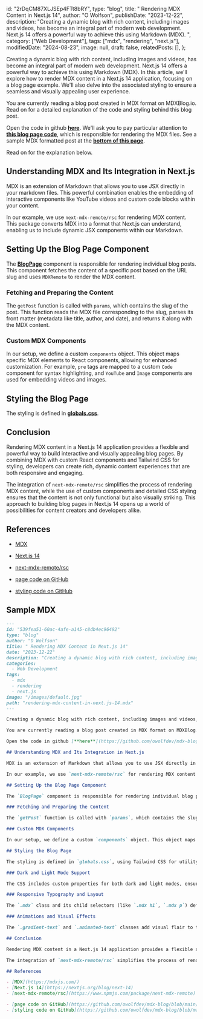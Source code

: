   id: "2rDqCM87XLJSEp4FTt8bRY",
  type: "blog",
  title: " Rendering MDX Content in Next.js 14",
  author: "O Wolfson",
  publishDate: "2023-12-22",
  description:
    "Creating a dynamic blog with rich content, including images and videos, has become an integral part of modern web development. Next.js 14 offers a powerful way to achieve this using Markdown (MDX). ",
  category: ["Web Development"],
  tags: ["mdx", "rendering", "next.js"],
  modifiedDate: "2024-08-23",
  image: null,
  draft: false,
  relatedPosts: [],
};

Creating a dynamic blog with rich content, including images and videos, has become an integral part of modern web development. Next.js 14 offers a powerful way to achieve this using Markdown (MDX). In this article, we'll explore how to render MDX content in a Next.js 14 application, focusing on a blog page example. We'll also delve into the associated styling to ensure a seamless and visually appealing user experience.

You are currently reading a blog post created in MDX format on MDXBlog.io. Read on for a detailed explanation of the code and styling behind this blog post.

Open the code in github [**here**](https://github.com/owolfdev/mdx-blog-basic). We'll ask you to pay particular attention to [**this blog page code**](https://github.com/owolfdev/mdx-blog/blob/main/app/blog/%5Bslug%5D/page.tsx), which is responsible for rendering the MDX files. See a sample MDX formatted post at the [**bottom of this page**](#sample-mdx).

Read on for the explanation below.

## Understanding MDX and Its Integration in Next.js

MDX is an extension of Markdown that allows you to use JSX directly in your markdown files. This powerful combination enables the embedding of interactive components like YouTube videos and custom code blocks within your content.

In our example, we use `next-mdx-remote/rsc` for rendering MDX content. This package converts MDX into a format that Next.js can understand, enabling us to include dynamic JSX components within our Markdown.

## Setting Up the Blog Page Component

The [**BlogPage**](https://github.com/owolfdev/mdx-blog/blob/main/app/blog/%5Bslug%5D/page.tsx) component is responsible for rendering individual blog posts. This component fetches the content of a specific post based on the URL slug and uses `MDXRemote` to render the MDX content.

### Fetching and Preparing the Content

The `getPost` function is called with `params`, which contains the slug of the post. This function reads the MDX file corresponding to the slug, parses its front matter (metadata like title, author, and date), and returns it along with the MDX content.

### Custom MDX Components

In our setup, we define a custom `components` object. This object maps specific MDX elements to React components, allowing for enhanced customization. For example, `pre` tags are mapped to a custom `Code` component for syntax highlighting, and `YouTube` and `Image` components are used for embedding videos and images.

## Styling the Blog Page

The styling is defined in [**globals.css**](https://github.com/owolfdev/mdx-blog/blob/main/app/globals.css).

## Conclusion

Rendering MDX content in a Next.js 14 application provides a flexible and powerful way to build interactive and visually appealing blog pages. By combining MDX with custom React components and Tailwind CSS for styling, developers can create rich, dynamic content experiences that are both responsive and engaging.

The integration of `next-mdx-remote/rsc` simplifies the process of rendering MDX content, while the use of custom components and detailed CSS styling ensures that the content is not only functional but also visually striking. This approach to building blog pages in Next.js 14 opens up a world of possibilities for content creators and developers alike.

## References

- [MDX](https://mdxjs.com/)
- [Next.js 14](https://nextjs.org/blog/next-14)
- [next-mdx-remote/rsc](https://www.npmjs.com/package/next-mdx-remote)

- [page code on GitHub](https://github.com/owolfdev/mdx-blog/blob/main/app/blog/%5Bslug%5D/page.tsx)
- [styling code on GitHub](https://github.com/owolfdev/mdx-blog/blob/main/app/globals.css)

<h2 id="sample-mdx">Sample MDX</h2>

```markdown
---
id: "539fea51-60ac-4afe-a145-c8db4ec96492"
type: "blog"
author: "O Wolfson"
title: " Rendering MDX Content in Next.js 14"
date: "2023-12-22"
description: "Creating a dynamic blog with rich content, including images and videos, has become an integral part of modern web development. Next.js 14 offers a powerful way to achieve this using Markdown (MDX). "
categories:
  - Web Development
tags:
  - mdx
  - rendering
  - next.js
image: "/images/default.jpg"
path: "rendering-mdx-content-in-next.js-14.mdx"
---

Creating a dynamic blog with rich content, including images and videos, has become an integral part of modern web development. Next.js 14 offers a powerful way to achieve this using Markdown (MDX). In this article, we'll explore how to render MDX content in a Next.js 14 application, focusing on a blog page example. We'll also delve into the associated styling to ensure a seamless and visually appealing user experience.

You are currently reading a blog post created in MDX format on MDXBlog.io. Read on for a detailed explanation of the code and styling behind this blog post.

Open the code in github [**here**](https://github.com/owolfdev/mdx-blog-basic). We'll ask you to pay particular attention to [**this code**](https://github.com/owolfdev/mdx-blog/blob/main/app/blog/%5Bslug%5D/page.tsx), which is responsible for rendering the MDX files. See a sample MDX formatted post here. Read on for the explanation below.

## Understanding MDX and Its Integration in Next.js

MDX is an extension of Markdown that allows you to use JSX directly in your markdown files. This powerful combination enables the embedding of interactive components like YouTube videos and custom code blocks within your content.

In our example, we use `next-mdx-remote/rsc` for rendering MDX content. This package converts MDX into a format that Next.js can understand, enabling us to include dynamic JSX components within our Markdown.

## Setting Up the Blog Page Component

The `BlogPage` component is responsible for rendering individual blog posts. This component fetches the content of a specific post based on the URL slug and uses `MDXRemote` to render the MDX content.

### Fetching and Preparing the Content

The `getPost` function is called with `params`, which contains the slug of the post. This function reads the MDX file corresponding to the slug, parses its front matter (metadata like title, author, and date), and returns it along with the MDX content.

### Custom MDX Components

In our setup, we define a custom `components` object. This object maps specific MDX elements to React components, allowing for enhanced customization. For example, `pre` tags are mapped to a custom `Code` component for syntax highlighting, and `YouTube` and `Image` components are used for embedding videos and images.

## Styling the Blog Page

The styling is defined in `globals.css`, using Tailwind CSS for utility-first styling. The CSS is organized into various layers and classes, ensuring a responsive and visually consistent design.

### Dark and Light Mode Support

The CSS includes custom properties for both dark and light modes, ensuring a comfortable reading experience regardless of user preference. The `.dark` class contains styles specific to the dark mode.

### Responsive Typography and Layout

The `.mdx` class and its child selectors (like `.mdx h1`, `.mdx p`) define the typography and spacing for the MDX content. Media queries ensure that the layout and font sizes are responsive, adapting to different screen sizes.

### Animations and Visual Effects

The `.gradient-text` and `.animated-text` classes add visual flair to the text, using gradients and animations. These are particularly useful for highlighting certain parts of the content or for decorative purposes.

## Conclusion

Rendering MDX content in a Next.js 14 application provides a flexible and powerful way to build interactive and visually appealing blog pages. By combining MDX with custom React components and Tailwind CSS for styling, developers can create rich, dynamic content experiences that are both responsive and engaging.

The integration of `next-mdx-remote/rsc` simplifies the process of rendering MDX content, while the use of custom components and detailed CSS styling ensures that the content is not only functional but also visually striking. This approach to building blog pages in Next.js 14 opens up a world of possibilities for content creators and developers alike.

## References

- [MDX](https://mdxjs.com/)
- [Next.js 14](https://nextjs.org/blog/next-14)
- [next-mdx-remote/rsc](https://www.npmjs.com/package/next-mdx-remote)

- [page code on GitHub](https://github.com/owolfdev/mdx-blog/blob/main/app/blog/%5Bslug%5D/page.tsx)
- [styling code on GitHub](https://github.com/owolfdev/mdx-blog/blob/main/app/globals.css)
```
